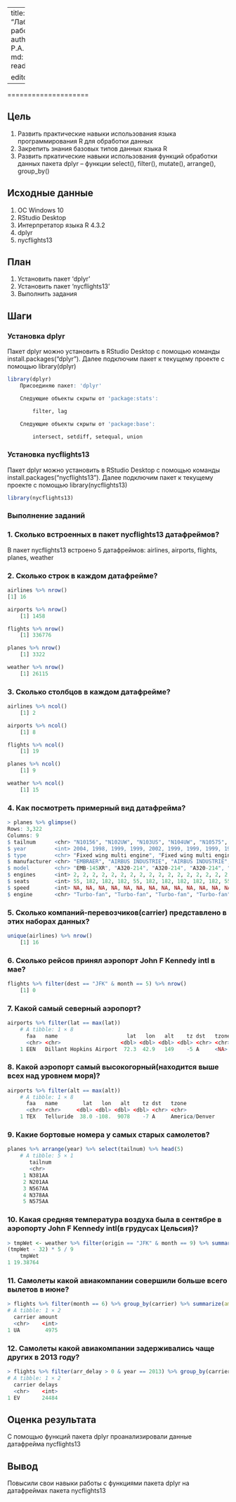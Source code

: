 -----
title: "Лабораторная работа №3"
author: Газиков Р.А.
format:
    md:
        output-file: readme.md
    
editor: visual
-----
====================


## Цель

1.  Развить практические навыки использования языка программирования R
    для обработки данных
2.  Закрепить знания базовых типов данных языка R
3.  Развить пркатические навыки использования функций обработки данных
    пакета dplyr – функции select(), filter(), mutate(), arrange(),
    group_by()

## Исходные данные

1.  ОС Windows 10
2.  RStudio Desktop
3.  Интерпретатор языка R 4.3.2
4.  dplyr
5.  nycflights13

## План

1.  Установить пакет ‘dplyr’
2.  Установить пакет ‘nycflights13’
3.  Выполнить задания

## Шаги

### Установка dplyr

Пакет dplyr можно установить в RStudio Desktop с помощью команды
install.packages(“dplyr”). Далее подключим пакет к текущему проекте с
помощью library(dplyr)

``` {r}
library(dplyr)
    Присоединяю пакет: 'dplyr'

    Следующие объекты скрыты от 'package:stats':

        filter, lag

    Следующие объекты скрыты от 'package:base':

        intersect, setdiff, setequal, union
```

### Установка nycflights13

Пакет dplyr можно установить в RStudio Desktop с помощью команды
install.packages(“nycflights13”). Далее подключим пакет к текущему
проекте с помощью library(nycflights13)

``` {r}
library(nycflights13)
```

### Выполнение заданий

### 1. Сколько встроенных в пакет nycflights13 датафреймов?

В пакет nycflights13 встроено 5 датафреймов: 
airlines, airports, flights, planes, weather

### 2. Сколько строк в каждом датафрейме?

``` {r}
airlines %>% nrow()
[1] 16
```

``` {r}
airports %>% nrow()
    [1] 1458
```

``` {r}
flights %>% nrow()
    [1] 336776
```

``` {r}
planes %>% nrow()
    [1] 3322
```

``` {r}
weather %>% nrow()
    [1] 26115
```
### 3. Сколько столбцов в каждом датафрейме?

``` {r}
airlines %>% ncol()
    [1] 2
```

``` {r}
airports %>% ncol()
    [1] 8
```

``` {r}
flights %>% ncol()
    [1] 19
```

``` {r}
planes %>% ncol()
    [1] 9
```

``` {r}
weather %>% ncol()
    [1] 15
```

### 4. Как посмотреть примерный вид датафрейма?

``` {r}
> planes %>% glimpse()
Rows: 3,322
Columns: 9
$ tailnum      <chr> "N10156", "N102UW", "N103US", "N104UW", "N10575", "N105UW", "N107US", "N108UW", "N109UW", "N110UW", "N11106", "N11107", "N11109", "N1111…
$ year         <int> 2004, 1998, 1999, 1999, 2002, 1999, 1999, 1999, 1999, 1999, 2002, 2002, 2002, 2002, 2002, 2003, 2003, 2003, 2003, 2003, 2004, 2004, 2004…
$ type         <chr> "Fixed wing multi engine", "Fixed wing multi engine", "Fixed wing multi engine", "Fixed wing multi engine", "Fixed wing multi engine", "…
$ manufacturer <chr> "EMBRAER", "AIRBUS INDUSTRIE", "AIRBUS INDUSTRIE", "AIRBUS INDUSTRIE", "EMBRAER", "AIRBUS INDUSTRIE", "AIRBUS INDUSTRIE", "AIRBUS INDUST…
$ model        <chr> "EMB-145XR", "A320-214", "A320-214", "A320-214", "EMB-145LR", "A320-214", "A320-214", "A320-214", "A320-214", "A320-214", "EMB-145XR", "…
$ engines      <int> 2, 2, 2, 2, 2, 2, 2, 2, 2, 2, 2, 2, 2, 2, 2, 2, 2, 2, 2, 2, 2, 2, 2, 2, 2, 2, 2, 2, 2, 2, 2, 2, 2, 2, 2, 2, 2, 2, 2, 2, 2, 2, 2, 2, 2, 2…
$ seats        <int> 55, 182, 182, 182, 55, 182, 182, 182, 182, 182, 55, 55, 55, 55, 55, 55, 55, 55, 55, 55, 55, 55, 55, 55, 55, 55, 55, 55, 55, 55, 55, 55, …
$ speed        <int> NA, NA, NA, NA, NA, NA, NA, NA, NA, NA, NA, NA, NA, NA, NA, NA, NA, NA, NA, NA, NA, NA, NA, NA, NA, NA, NA, NA, NA, NA, NA, NA, NA, NA, …
$ engine       <chr> "Turbo-fan", "Turbo-fan", "Turbo-fan", "Turbo-fan", "Turbo-fan", "Turbo-fan", "Turbo-fan", "Turbo-fan", "Turbo-fan", "Turbo-fan", "Turbo…
```

### 5. Сколько компаний-перевозчиков(carrier) представлено в этих наборах данных?

``` {r}
unique(airlines) %>% nrow()
    [1] 16
```

### 6. Сколько рейсов принял аэропорт John F Kennedy intl в мае?

``` {r}
flights %>% filter(dest == "JFK" & month == 5) %>% nrow()
    [1] 0
```

### 7. Какой самый северный аэропорт?

``` {r}
airports %>% filter(lat == max(lat))
    # A tibble: 1 × 8
      faa   name                      lat   lon   alt    tz dst   tzone
      <chr> <chr>                   <dbl> <dbl> <dbl> <dbl> <chr> <chr>
    1 EEN   Dillant Hopkins Airport  72.3  42.9   149    -5 A     <NA> 
```

### 8. Какой аэропорт самый высокогорный(находится выше всех над уровнем моря)?

``` {r}
airports %>% filter(alt == max(alt))
    # A tibble: 1 × 8
      faa   name        lat   lon   alt    tz dst   tzone         
      <chr> <chr>     <dbl> <dbl> <dbl> <dbl> <chr> <chr>         
    1 TEX   Telluride  38.0 -108.  9078    -7 A     America/Denver
```

### 9. Какие бортовые номера у самых старых самолетов?

``` {r}
planes %>% arrange(year) %>% select(tailnum) %>% head(5)
    # A tibble: 5 × 1
       tailnum
       <chr>  
     1 N381AA 
     2 N201AA 
     3 N567AA 
     4 N378AA 
     5 N575AA 
```

### 10. Какая средняя температура воздуха была в сентябре в аэропорту John F Kennedy intl(в грудусах Цельсия)?

``` {r}
> tmpWet <- weather %>% filter(origin == "JFK" & month == 9) %>% summarise(tmpWet = mean(temp))
(tmpWet - 32) * 5 / 9
    tmpWet
1 19.38764
```

### 11. Самолеты какой авиакомпании совершили больше всего вылетов в июне?

``` {r}
> flights %>% filter(month == 6) %>% group_by(carrier) %>% summarize(amount = n()) %>% arrange(desc(amount)) %>% head(1)
# A tibble: 1 × 2
  carrier amount
  <chr>    <int>
1 UA        4975
```

### 12. Самолеты какой авиакомпании задерживались чаще других в 2013 году?

``` {r}
> flights %>% filter(arr_delay > 0 & year == 2013) %>% group_by(carrier) %>% summarise(delays = n()) %>% arrange(desc(delays)) %>% head(1)
# A tibble: 1 × 2
  carrier delays
  <chr>    <int>
1 EV       24484
```

## Оценка результата

С помощью функций пакета dplyr проанализировали данные датафрейма nycflights13

## Вывод

Повысили свои навыки работы с функциями пакета dplyr на датафреймах пакета nycflights13